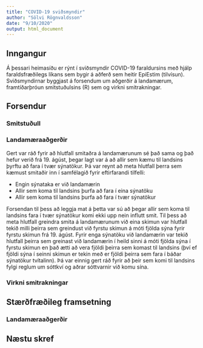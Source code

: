```yaml
---
title: "COVID-19 sviðsmyndir"
author: "Sölvi Rögnvaldsson"
date: "9/10/2020"
output: html_document
---
```

## Inngangur
Á þessari heimasíðu er rýnt í sviðsmyndir COVID-19 faraldursins með hjálp faraldsfræðilegs líkans sem bygir á aðferð sem heitir EpiEstim (tilvísun). Sviðsmyndirnar byggjast á forsendum um aðgerðir á landamærum, framtíðarþróun smitstuðulsins (R) sem og virkni smitrakningar. 

## Forsendur
### Smitstuðull
### Landamæraaðgerðir
Gert var ráð fyrir að hlutfall smitaðra á landamærunum sé það sama og það hefur verið frá 19. ágúst, þegar lagt var á að allir sem kæmu til landsins þyrftu að fara í tvær sýnatökur. Þá var reynt að meta hlutfall þerra sem kæmust smitaðir inn í samfélagið fyrir eftirfarandi tilfelli: 

* Engin sýnataka er við landamærin
* Allir sem koma til landsins þurfa að fara í eina sýnatöku
* Allir sem koma til landsins þurfa að fara í tvær sýnatökur 

Forsendan til þess að leggja mat á þetta var sú að þegar allir sem koma til landsins fara í tvær sýnatökur komi ekki upp nein influtt smit. Til þess að meta hlutfall greindra smita á landamærunum við eina skimun var hlutfall tekið milli þeirra sem greindust við fyrstu skimun á móti fjölda sýna fyrir fyrstu skimun frá 19. ágúst. Fyrir enga sýnatöku við landamærin var tekið hlutfall þeirra sem greinast við landamærin í heild sinni á móti fjölda sýna í fyrstu skimun en það ætti að vera fjöldi þeirra sem komast til landsins (því ef fjöldi sýna í seinni skimun er tekin með er fjöldi þeirra sem fara í báðar sýnatökur tvítalinn).
Þá var einnig gert ráð fyrir að þeir sem komi til landsins fylgi reglum um sóttkví og aðrar sóttvarnir við komu sína.

### Virkni smitrakningar

## Stærðfræðileg framsetning

### Landamæraaðgerðir




## Næstu skref


